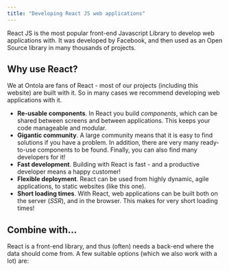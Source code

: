 ```yaml
---
title: "Developing React JS web applications"
---
```


React JS is the most popular front-end Javascript Library to develop web applications with.
It was developed by Facebook, and then used as an Open Source library in many thousands of projects.

## Why use React?

We at Ontola are fans of React - most of our projects (including this website) are built with it.
So in many cases we recommend developing web applications with it.

- **Re-usable components**. In React you build _components_, which can be shared between screens and between applications. This keeps your code manageable and modular.
- **Gigantic community**. A large community means that it is easy to find solutions if you have a problem. In addition, there are very many ready-to-use components to be found. Finally, you can also find many developers for it!
- **Fast development**. Building with React is fast - and a productive developer means a happy customer!
- **Flexible deployment**. React can be used from highly dynamic, agile applications, to static websites (like this one).
- **Short loading times**. With React, web applications can be built both on the server (_SSR_), and in the browser. This makes for very short loading times!

## Combine with...

React is a front-end library, and thus (often) needs a back-end where the data should come from.
A few suitable options (which we also work with a lot) are:

<TechWrapperSmall>
  <TechPill technology="ruby-on-rails" />
  <TechPill technology="nextjs" />
</TechWrapperSmall>
